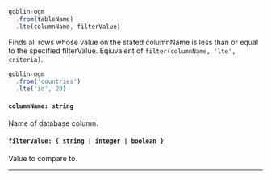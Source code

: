 
<!-- prettier-ignore -->
```js {3}
goblin-ogm
  .from(tableName)
  .lte(columnName, filterValue)
```
Finds all rows whose value on the stated columnName is less than or equal to the specified filterValue. Eqiuvalent of `filter(columnName, 'lte', criteria)`.

<Collapsable title="Toggle Example">

<!-- prettier-ignore -->
```js {3}
goblin-ogm
  .from('countries')
  .lte('id', 20)
```

</Collapsable>

#### `columnName: string`
Name of database column.

#### `filterValue: { string | integer | boolean }`
Value to compare to.

---